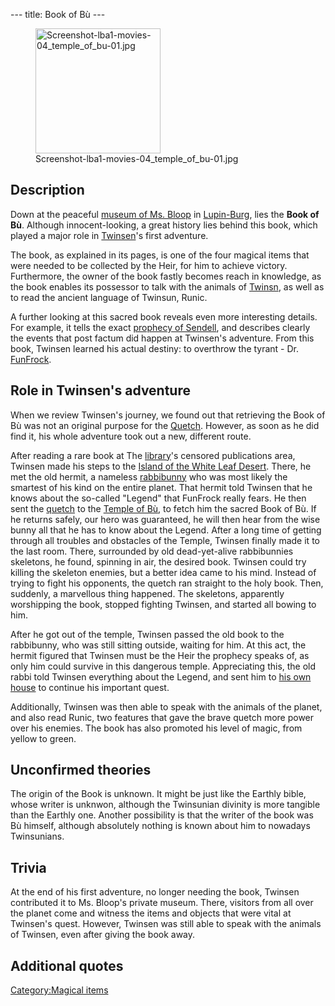 ---
title: Book of Bù
---

[[Image:Screenshot-lba1-movies-04_temple_of_bu-01.jpg|right|200px]]

{{Quote|
Quote=The day will come when someone from the present or future species will rise up and say, 'This world is mine from now on, and the key to all powers belongs to me!' This day will surely come because avarice and violence harbor in the hearts of all species of the universe. If the peril on this day is too great, the Chosen One will come forth. He will rise up against the tyrant and overthrow him. He will free and reunite the people, because throughout the years, the Chosen One's ancestors will have prepared him for his victory. They will have left information and weapons in his dwelling. The Chosen One, also known as the Heir, will, however, have to gather together four magical symbols if he hopes to be victorious: the Tunic, the Book of Bש, Sendell's Medallion and a Flask of Clear Water. On the day of peril Sendell will visit the Heir in his sleep and announce the coming of the final combat. The Heir will then have to go to the Well of Sendell where the goddess will endow her powers on him!|
Character=Book of Bù}}

==Description==
Down at the peaceful [[Miss Bloop's Private Museum|museum of Ms. Bloop]] in [[Lupin-Burg]], lies the '''Book of Bù'''. Although innocent-looking, a great history lies behind this book, which played a major role in [[Twinsen]]'s first adventure.

The book, as explained in its pages, is one of the four magical items that were needed to be collected by the Heir, for him to achieve victory. Furthermore, the owner of the book fastly becomes reach in knowledge, as the book enables its possessor to talk with the animals of [[Twinsn]], as well as to read the ancient language of Twinsun, Runic.

A further looking at this sacred book reveals even more interesting details. For example, it tells the exact [[prophecy of Sendell]], and describes clearly the events that post factum did happen at Twinsen's adventure. From this book, Twinsen learned his actual destiny: to overthrow the tyrant - Dr. [[FunFrock]].

==Role in Twinsen's adventure==
When we review Twinsen's journey, we found out that retrieving the Book of Bù was not an original purpose for the [[Quetch]]. However, as soon as he did find it, his whole adventure took out a new, different route.

After reading a rare book at The [[library]]'s censored publications area, Twinsen made his steps to the [[Island of the White Leaf Desert]]. There, he met the old hermit, a nameless [[rabbibunny]] who was most likely the smartest of his kind on the entire planet. That hermit told Twinsen that he knows about the so-called "Legend" that FunFrock really fears. He then sent the [[quetch]] to the [[Temple of Bù]], to fetch him the sacred Book of Bù. If he returns safely, our hero was guaranteed, he will then hear from the wise bunny all that he has to know about the Legend. After a long time of getting through all troubles and obstacles of the Temple, Twinsen finally made it to the last room. There, surrounded by old dead-yet-alive rabbibunnies skeletons, he found, spinning in air, the desired book. Twinsen could try killing the skeleton enemies, but a better idea came to his mind. Instead of trying to fight his opponents, the quetch ran straight to the holy book. Then, suddenly, a marvellous thing happened. The skeletons, apparently worshipping the book, stopped fighting Twinsen, and started all bowing to him.

After he got out of the temple, Twinsen passed the old book to the rabbibunny, who was still sitting outside, waiting for him. At this act, the hermit figured that Twinsen must be the Heir the prophecy speaks of, as only him could survive in this dangerous temple. Appreciating this, the old rabbi told Twinsen everything about the Legend, and sent him to [[Twinsen's house|his own house]] to continue his important quest.

Additionally, Twinsen was then able to speak with the animals of the planet, and also read Runic, two features that gave the brave quetch more power over his enemies. The book has also promoted his level of magic, from yellow to green.

==Unconfirmed theories==
The origin of the Book is unknown. It might be just like the Earthly bible, whose writer is unknwon, although the Twinsunian divinity is more tangible than the Earthly one. Another possibility is that the writer of the book was Bù himself, although absolutely nothing is known about him to nowadays Twinsunians.

==Trivia==
At the end of his first adventure, no longer needing the book, Twinsen contributed it to Ms. Bloop's private museum. There, visitors from all over the planet come and witness the items and objects that were vital at Twinsen's quest. However, Twinsen was still able to speak with the animals of Twinsen, even after giving the book away.

==Additional quotes==
{{Quote|
Quote=This book is a keeper of knowledge. It allows you to read the rocks and to talk to the animals.|
Character=Description at Temple of Bù}}
{{Quote|
Quote= Book of Bù (and PROPHECY). (ENTER) key. Used to read the prophecy. With this magical symbol, you have just earned the second level of power. You can now also read runes and talk to animals.|
Character=Official description}}
{{Quote|
Quote= Very strange indeed. I'm just an old fool who would like to grow flowers in the desert, but... I know about this Legend that Dr. FunFrock forbade. I'll tell you what I know if you bring me a sacred book. It is in the Temple of Bù which was buried by a violent sand storm. You can still get in, however, through one of the ventilation shafts still visible just behind me. But be careful: there is danger everywhere!|
Character=The old rabbibunny}}
{{Quote|
Quote= Only the Heir could have survived in that Temple! You are the Chosen One that the prophecy spoke of. You are worthy of keeping the Book of Bù, Twinsen. It will allow you to decipher the runes and to speak to the animals. The prophecy that must be accomplished is also revealed in its pages: you must overthrow Dr. FunFrock, the despot who has destroyed the harmony that once existed on this planet. In my dreams, I saw him profaning the Well of Sendell, which caused the immediate destruction of this world. You must go to the Well of Sendell to save us from Dr. FunFrock. I don't know where this well is, but your ancestors must have left instructions for you, somewhere in your home.|
Character=The old rabbibunny}}
{{Quote|
Quote=Book of Bù. It allows me to speak with the animals of Twinsun.|
Character=Twinsen}}

[[Category:Magical items]]